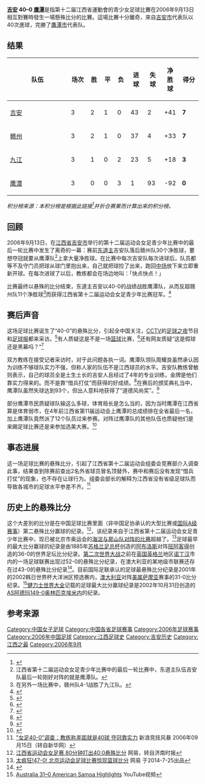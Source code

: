 {{pov|time=2019-02-16T03:48:30+00:00}}
{{infobox football match
| title                   = 
| image                   = 
| event                   = 江西省第十二届运动会女足青少年比赛
| team1                   = [[吉安市|吉安]]
| team1score              = 40
| team2                   = [[鹰潭|鹰潭]]
| team2score              = 0
| details                 = 
| date                    = 2006年9月13日
| stadium                 = 
| city                    =
| man_of_the_match1a      = 
| man_of_the_match1atitle = 
| man_of_the_match1b      = 
| man_of_the_match1btitle = 
| referee                 = 
| attendance              = 
| weather                 = 
}}
'''[[吉安市|吉安]] 40–0 [[鹰潭|鹰潭]]'''是指第十二届江西省運動會的青少女足球比賽在2006年9月13日相互對賽時發生一場懸殊比分的比賽。這場比賽十分離奇，來自[[吉安市|吉安市]]代表队以40次進球，完勝了[[鷹潭|鷹潭市]]代表队。

== 结果 ==
{{footballbox
|date = 2006年9月13日
|time = 
|team1 = 吉安
|score = 40 - 0
|report = 
|team2 = 鹰潭
|goals1 = 吉安队 队员 {{goal}} 40个
|goals2 = 
|stadium = {{CHN}}[[江西省|江西省]][[吉安市|吉安市]]
|spectator = 
|judge = 
}}
{| class="wikitable" style="text-align:center;"
|-
!width=175|队伍
!width=40 |场次
!width=20 |胜
!width=20 |平
!width=20 |负
!width=30 |进球
!width=30 |失球
!width=30 |净胜球
!width=40 |得分
|- align=center style="background:gold;"
|align="left"|[[吉安市|吉安]]
|3||2||1||0||43||2||+41||'''7'''
|- align="center"
|align="left"|[[赣州市|赣州]]
|3||2||1||0||37||4||+33||'''7'''
|- align="center" 
|align="left"|[[九江市|九江]]
|3||1||0||2||23||5||+18||'''3'''
|- align="center"
|align="left"|[[鹰潭市|鹰潭]]
|3||0||0||3||1||93||-92||'''0'''
|}

''积分榜来源：本积分榜是根据此链接<ref>{{cite news|url=http://news.qq.com/a/20060914/001170.htm|title=江西省运会女足演闹剧 东道主40-0狂胜对手夺冠|date=2006年9月14日|work=腾讯网}}</ref>并折合赛果而计算出来的积分榜。''

==回顾==
2006年9月13日，在[[江西省|江西省]][[吉安市|吉安市]]举行的第十二届运动会女足青少年比赛中的最后一轮比赛中发生了离奇的一幕：赛前[[东道主|东道主]]吉安队落后赣州队30个净胜球，要想夺冠就要从鹰潭队<ref>江西省第十二届运动会女足青少年比赛中的最后一轮比赛中，东道主队伍吉安队最后一轮刚好对阵的就是鹰潭队。</ref>上拿大量净胜球。在比赛中每次吉安队每次进球后，队员都等不及守门员把球从球门里抱出来，自己就把球捡了出来，跑回[[中场|中场]]放下来立即重新开球。在每次进球了以后，教练都会在场边地叫：「快点快点！」

比赛最终以悬殊的比分结束，东道主吉安以40-0的战绩战胜鹰潭队，从而反超赣州队11个净胜球<ref>在另外一场比赛中，赣州队4-1战胜了九江队。</ref>而获得江西省第十二届运动会女足青少年比赛冠军。<ref>{{Cite web |url=http://sports.163.com/06/0914/03/2QUVML7P00051O56.html |title=江西省运动会女足赛 80分钟打出40∶0悬殊比分 |access-date=2013-05-20 |archive-url=https://web.archive.org/web/20140715053732/http://sports.163.com/06/0914/03/2QUVML7P00051O56.html |archive-date=2014-07-15 |dead-url=yes }}</ref>

==赛后声音==
这场足球比赛诞生了“40-0”的悬殊比分，引起全中国关注，[[中国中央电视台|CCTV]]的[[足球之夜|足球之夜]]节目和[[足球报|足球报]]都来采访。<ref name="网易">{{Cite web |url=http://sports.163.com/06/1017/00/2TJLD90000051KMJ.html |title=女足40比0竟然不是造假 请相信江西少女的眼泪 |access-date=2013-05-20 |archive-url=https://web.archive.org/web/20130924080346/http://sports.163.com/06/1017/00/2TJLD90000051KMJ.html |archive-date=2013-09-24 |dead-url=yes }}</ref>有人质疑这是不是一场[[篮球|篮球]]比赛，<ref>{{citenews|url=http://lzcb.gansudaily.com.cn/system/2006/09/15/010132472.shtml|title=40：0 足球“打”成篮球赛|date=2006年9月15日|work=兰州晨报|accessdate=2013年5月20日|archive-date=2019年5月14日|archive-url=https://web.archive.org/web/20190514221748/http://lzcb.gansudaily.com.cn/system/2006/09/15/010132472.shtml|dead-url=no}}</ref>还有网友质疑“这是假球还是黑幕吗？“<ref>{{citenews|url=http://news.xinhuanet.com/sports/2006-09/15/content_5096109.htm|title=江西青少年女足比赛惊现40：0大比分引发争议|date=2006年9月15日|work=新华网|accessdate=2013年5月20日|archive-date=2017年3月3日|archive-url=https://web.archive.org/web/20170303124919/http://news.xinhuanet.com/sports/2006-09/15/content_5096109.htm|dead-url=no}}</ref>

双方教练在接受记者采访时，对于此问题各执一词。鹰潭队领队周耀良虽然承认因为训练不够球队实力不强，但称人家的队伍不是江西球员的水平。吉安队教练曾敏则表示，自己的球员全是土生土长的吉安人且经过了4年的专业训练，金牌是他们靠实力得来的。而不是靠“借兵打仗”而获得的好成绩。<ref>{{citenews|url=http://search.yndaily.com/cgi-bin/detail.exe?45405+yndaily/news_91+20170+news_91+@NEWSITEM+nobody+0+TXTSEARCH|title=江西女足赛４０：０惊人比分引发争议|date=2006年9月15日|work=云南日报网|accessdate=2021年8月21日|archive-date=2017年3月3日|archive-url=https://web.archive.org/web/20170303125406/http://search.yndaily.com/cgi-bin/detail.exe?45405+yndaily%2Fnews_91+20170+news_91+%40NEWSITEM+nobody+0+TXTSEARCH|dead-url=yes}}</ref>在赛后的颁奖典礼当中，鹰潭队虽然失球达到93个，但出人意料地获得了“道德风尚奖”。<ref>{{Cite web|title=江西省女足比赛惊现罕见比分 东道主打出40比0-搜狐体育|url=https://sports.sohu.com/20060914/n245328963.shtml|accessdate=2020-11-03|work=sports.sohu.com|archive-date=2019-05-14|archive-url=https://web.archive.org/web/20190514070616/http://sports.sohu.com/20060914/n245328963.shtml|dead-url=no}}</ref>

部分鹰潭市民质疑球队输这么多球，体育局长是怎么当的，因为当时鹰潭在江西省算是体育弱市，在4年前江西省第11届运动会上鹰潭的总成绩排在全省最后一名，加上鹰潭队竟然派了12个队员过来参赛。对阵过鹰潭队的其他队伍也质疑他们是来踢足球比赛还是来参加选美大赛。<ref name="网易">{{Cite web |url=http://sports.163.com/06/1017/00/2TJLD90000051KMJ.html |title=女足40比0竟然不是造假 请相信江西少女的眼泪 |access-date=2013-05-20 |archive-url=https://web.archive.org/web/20130924080346/http://sports.163.com/06/1017/00/2TJLD90000051KMJ.html |archive-date=2013-09-24 |dead-url=yes }}</ref>

==事态进展==
这一场足球比赛的悬殊比分，引起了江西省第十二届运动会组委会竞赛部介入调查此事，结果查到除赛前查出2名外省球员冒名顶替外，赛中和赛后没有发现“借兵打仗”的现象，也不存在让球行为。组委会部长的解释为江西省没有省级足球队而导致各城市的足球水平参差不齐。<ref>[http://sports.sina.com.cn/c/2006-09-15/16312457768.shtml "女足40-0"调查：教练称差距就是40球 夺冠靠实力] {{Wayback|url=http://sports.sina.com.cn/c/2006-09-15/16312457768.shtml |date=20190514145249 }} 新浪竞技风暴 2006年09月15日（转自新华网）</ref>

==历史上的悬殊比分==
这个大差別的比分是在中国足球比赛里面（非中国足协承认的大型比赛或[[国际A级赛事|国际A级赛事]]）第二悬殊比分赢球的纪录。<ref>[http://sports.163.com/06/0914/03/2QUVML7P00051O56.html 江西省运动会女足赛 80分钟打出40∶0悬殊比分] {{Wayback|url=http://sports.163.com/06/0914/03/2QUVML7P00051O56.html |date=20140715053732 }} 网易，转自济南时报</ref>，该纪录来自于江西省第十二届运动会女足青少年比赛中，现已被北京市奥运会的[[海淀_47-0_房山|海淀与房山队对阵的比赛]]超越了。<ref>[http://sports.163.com/14/0725/01/A1VA3H4300051C8L.html#p=7H7DIUD60B6P0005 太疯狂!47-0! 北京运动会足球比赛惊现篮球比分] {{Wayback|url=http://sports.163.com/14/0725/01/A1VA3H4300051C8L.html#p=7H7DIUD60B6P0005 |date=20140728103144 }} 网易 于2014-7-25出品</ref>足球最早的最大比分赢球的纪录是由1885年[[苏格兰足总杯|苏格兰足总杯]]创造的[[阿布洛斯足球俱乐部|阿布洛斯]]对阵[[班阿客得|班阿客得]]创造的36-0的世界足坛比分纪录。[[第二次世界大战|第二次世界大战]]之前在[[英国|英国]][[英格兰|英格兰]]地区[[诺丁汉|诺丁汉]]市内的一场足球联赛出现过52-0的悬殊比分纪录，在澳大利亚的某地级市联赛还存在过43-0的悬殊比分纪录<ref name="Guardian1">{{cite news|url=http://www.guardian.co.uk/football/2002/nov/01/newsstory.sport5|title=Madagascan champions win 149-0|date=2002-11-01|work=The Guardian|accessdate=2011-10-21|archive-date=2013-06-21|archive-url=https://web.archive.org/web/20130621104704/http://www.guardian.co.uk/football/2002/nov/01/newsstory.sport5|dead-url=no}}</ref>。目前国际足联承认的足球最悬殊比分纪录是2001年的2002韩日世界杯大洋洲区预选赛内，[[澳大利亚|澳大利亚]]对阵[[美属萨摩亚|美属萨摩亚]]赛事的31-0比分纪录。<ref>[http://www.youtube.com/watch?v=1wg9ox9F7Vw Australia 31–0 American Samoa Highlights] {{Wayback|url=http://www.youtube.com/watch?v=1wg9ox9F7Vw |date=20130621170516 }} YouTube视频</ref>[[健力士世界大全|健力士世界大全]]记载的足球最大比分赢球纪录是2002年10月31日创造的[[AS阿德玛|AS阿德玛]][[AS阿德玛_149–0_奥林匹克埃米内|149-0]][[奥林匹克埃米内|奥林匹克埃米内]]的纪录。
==参考来源==
{{reflist|2}}

[[Category:中国女子足球|Category:中国女子足球]]
[[Category:中国各省足球赛事|Category:中国各省足球赛事]]
[[Category:2006年足球赛事|Category:2006年足球赛事]]
[[Category:2006年中国足球|Category:2006年中国足球]]
[[Category:江西足球史|Category:江西足球史]]
[[Category:吉安历史|Category:吉安历史]]
[[Category:江西之最|Category:江西之最]]
[[Category:2006年9月|Category:2006年9月]]
